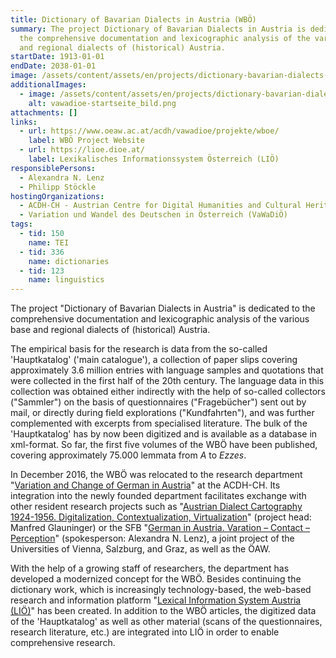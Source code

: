 ```yaml
---
title: Dictionary of Bavarian Dialects in Austria (WBÖ)
summary: The project Dictionary of Bavarian Dialects in Austria is dedicated to
  the comprehensive documentation and lexicographic analysis of the various base
  and regional dialects of (historical) Austria.
startDate: 1913-01-01
endDate: 2038-01-01
image: /assets/content/assets/en/projects/dictionary-bavarian-dialects-austria-wboe/wboelogo_800px_transp2.png
additionalImages:
  - image: /assets/content/assets/en/projects/dictionary-bavarian-dialects-austria-wboe/additionalImages/vawadioe-startseite_bild.png
    alt: vawadioe-startseite_bild.png
attachments: []
links:
  - url: https://www.oeaw.ac.at/acdh/vawadioe/projekte/wboe/
    label: WBÖ Project Website
  - url: https://lioe.dioe.at/
    label: Lexikalisches Informationssystem Österreich (LIÖ)
responsiblePersons:
  - Alexandra N. Lenz
  - Philipp Stöckle
hostingOrganizations:
  - ACDH-CH - Austrian Centre for Digital Humanities and Cultural Heritage
  - Variation und Wandel des Deutschen in Österreich (VaWaDiÖ)
tags:
  - tid: 150
    name: TEI
  - tid: 336
    name: dictionaries
  - tid: 123
    name: linguistics
---
```

The project "Dictionary of Bavarian Dialects in Austria" is dedicated to the comprehensive documentation and lexicographic analysis of the various base and regional dialects of (historical) Austria.

The empirical basis for the research is data from the so-called 'Hauptkatalog' ('main catalogue'), a collection of paper slips covering approximately 3.6 million entries with language samples and quotations that were collected in the first half of the 20th century. The language data in this collection was obtained either indirectly with the help of so-called collectors ("Sammler") on the basis of questionnaires ("Fragebücher") sent out by mail, or directly during field explorations ("Kundfahrten"), and was further complemented with excerpts from specialised literature. The bulk of the 'Hauptkatalog' has by now been digitized and is available as a database in xml-format. So far, the first five volumes of the WBÖ have been published, covering approximately 75.000 lemmata from _A_ to _Ezzes_.

In December 2016, the WBÖ was relocated to the research department "[Variation and Change of German in Austria](https://www.oeaw.ac.at/acdh/vawadioe/die-abteilung)" at the ACDH-CH. Its integration into the newly founded department facilitates exchange with other resident research projects such as "[Austrian Dialect Cartography 1924-1956. Digitalization, Contextualization, Virtualization](https://diauma.acdh.oeaw.ac.at/)" (project head: Manfred Glauninger) or the SFB "[German in Austria. Varation – Contact – Perception](https://dioe.at/)" (spokesperson: Alexandra N. Lenz), a joint project of the Universities of Vienna, Salzburg, and Graz, as well as the ÖAW.

With the help of a growing staff of researchers, the department has developed a modernized concept for the WBÖ. Besides continuing the dictionary work, which is increasingly technology-based, the web-based research and information platform "[Lexical Information System Austria (LIÖ)](https://lioe.dioe.at/)" has been created. In addition to the WBÖ articles, the digitized data of the 'Hauptkatalog' as well as other material (scans of the questionnaires, research literature, etc.) are integrated into LIÖ in order to enable comprehensive research.
